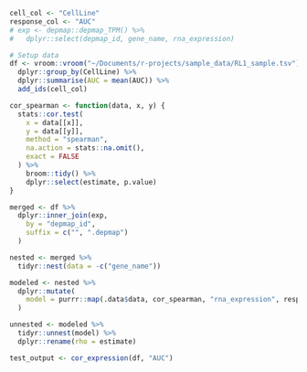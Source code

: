 ```r
cell_col <- "CellLine"
response_col <- "AUC"
# exp <- depmap::depmap_TPM() %>%
#   dplyr::select(depmap_id, gene_name, rna_expression)

# Setup data
df <- vroom::vroom("~/Documents/r-projects/sample_data/RL1_sample.tsv") %>%
  dplyr::group_by(CellLine) %>%
  dplyr::summarise(AUC = mean(AUC)) %>%
  add_ids(cell_col)
```

```r
cor_spearman <- function(data, x, y) {
  stats::cor.test(
    x = data[[x]],
    y = data[[y]],
    method = "spearman",
    na.action = stats::na.omit(),
    exact = FALSE
  ) %>%
    broom::tidy() %>%
    dplyr::select(estimate, p.value)
}
```


```r
merged <- df %>%
  dplyr::inner_join(exp,
    by = "depmap_id",
    suffix = c("", ".depmap")
  )

nested <- merged %>%
  tidyr::nest(data = -c("gene_name"))

modeled <- nested %>%
  dplyr::mutate(
    model = purrr::map(.data$data, cor_spearman, "rna_expression", response_col),
  )

unnested <- modeled %>%
  tidyr::unnest(model) %>%
  dplyr::rename(rho = estimate)
```

```r
test_output <- cor_expression(df, "AUC")
```

